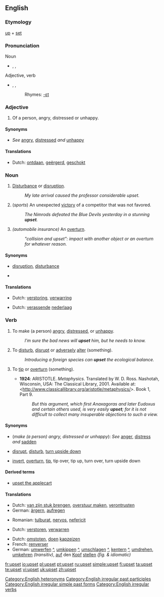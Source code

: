 ==English==

===Etymology===
[[up]] + [[set]]

===Pronunciation===
;Noun
* {{AHD|ŭpʹsĕt}}, {{IPA|/ˈʌpsεt/}}, {{SAMPA|/"VpsEt/}}
*:{{audio|en-us-upset-noun.ogg|Audio (US), noun}}
;Adjective, verb
*{{AHD|ŭpsĕtʹ}}, {{IPA|/ʌpˈsεt/}}, {{SAMPA|/Vp"sEt/}}
*:{{audio|en-us-upset-verb-adj.ogg|Audio (US), verb/adjective}}
*:Rhymes: [[Rhymes:English:-ɛt|-ɛt]]

===Adjective===
{{en-adj-more}}

# Of a person, angry, distressed or unhappy.

====Synonyms====
*{{i-c|angry|distressed|unhappy}} ''See'' [[angry]], [[distressed]] ''and'' [[unhappy]]

====Translations====
{{trans-top|angry, distressed, unhappy}}
*Dutch: [[ontdaan]], [[geërgerd]], [[geschokt]]
{{trans-mid}}
{{trans-bottom}}

===Noun===
{{wikipedia|upset|upset (unexpected victory)}}
{{en-noun|s|-}}

# {{uncountable}} [[disturbance|Disturbance]] or [[disruption]].
#: ''My late arrival caused the professor considerable upset.''
# {{countable}} (''sports'') An unexpected [[victory]] of a competitor that was not favored.
#:''The Nimrods defeated the Blue Devils yesterday in a stunning '''upset'''.''
# ''(automobile insurance)'' An [[overturn]].
#: ''"collision and upset": impact with another object or an overturn for whatever reason.''

====Synonyms====
*{{i-c|disturbance|disruption}} [[disruption]], [[disturbance]]
*{{i-c|unexpected victory of a competitor}}

====Translations====
{{trans-top|disturbance, disruption}}
*Dutch: [[verstoring]], [[verwarring]]
{{trans-mid}}
{{trans-bottom}}

{{trans-top|sports: unexpected victory of a competitor}}
*Dutch: [[verassend]]e [[nederlaag]]
{{trans-mid}}
{{trans-bottom}}

===Verb===
{{en-verb|upsets|upsetting|upset|upset}}

# {{transitive}} To make (a person) [[angry]], [[distressed]], or [[unhappy]].
#:''I’m sure the bad news will '''upset''' him, but he needs to know.''
# {{transitive}} To [[disturb]], [[disrupt]] or [[adversely]] [[alter]] (something).
#:''Introducing a foreign species can '''upset''' the ecological balance.''
# {{transitive}} To [[tip]] or [[overturn]] (something).
#* '''1924''': ARISTOTLE.  ''Metaphysics''.  Translated by W. D. Ross.  Nashotah, Wisconsin, USA: The Classical Library, 2001.  Available at: <http://www.classicallibrary.org/aristotle/metaphysics/>. Book 1, Part 9.
#*: ''But this argument, which first Anaxagoras and later Eudoxus and certain others used, is very easily '''upset'''; for it is not difficult to collect many insuperable objections to such a view.''

====Synonyms====
*(''make (a person) angry, distressed or unhappy''): ''See'' [[anger]], [[distress]] ''and'' [[sadden]]
*{{i-c|disturb|disrupt|adversely alter}} [[disrupt]], [[disturb]], [[turn upside down]]
*{{i-c|tip|overturn}} [[invert]], [[overturn]], [[tip]], tip over, tip up, turn over, turn upside down

====Derived terms====
*[[upset the applecart]]

====Translations====

{{trans-top|make (a person) angry, distressed or unhappy}}
*Dutch: [[van zijn stuk brengen]], [[overstuur maken]], [[verontrusten]]
*German: [[ärgern]], [[aufregen]]
{{trans-mid}}
*Romanian: [[tulburat]], [[nervos]], [[nefericit]]
{{trans-bottom}}

{{trans-top|disturb, disrupt, unfavorably alter}}
*Dutch: [[verstoren]], [[verwarren]]
{{trans-mid}}
{{trans-bottom}}

{{trans-top|tip, overturn}}
*Dutch: [[omstoten]], [[doen]] [[kapzeizen]]
*French: [[renverser]]
*German: [[umwerfen]] [[:de:umwerfen|^]], [[umkippen]] [[:de:umkippen|^]], [[umschlagen]] [[:de:umschlagen|^]], [[kentern]] [[:de:kentern|^]], [[umdrehen]], [[umkehren]] ''(transitiv)'', [[auf]] den [[Kopf]] [[stellen]] ''(fig. & idiomatic)''
{{trans-mid}}
{{trans-bottom}}


[[Category:English heteronyms]]
[[Category:English irregular past participles]]
[[Category:English irregular simple past forms]]
[[Category:English irregular verbs]]

[[fr:upset]]
[[io:upset]]
[[pl:upset]]
[[pt:upset]]
[[ru:upset]]
[[simple:upset]]
[[fi:upset]]
[[ta:upset]]
[[te:upset]]
[[vi:upset]]
[[uk:upset]]
[[zh:upset]]